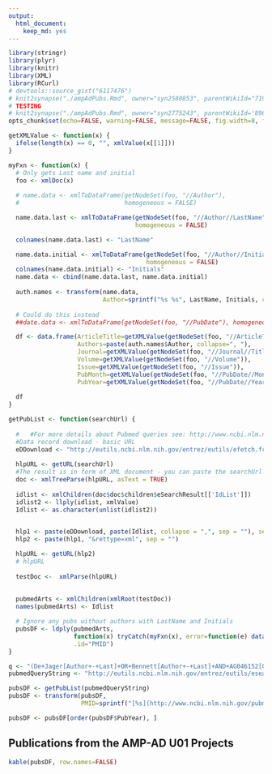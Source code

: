 ```yaml
---
output: 
  html_document: 
    keep_md: yes
---
```

```r
library(stringr)
library(plyr)
library(knitr)
library(XML)
library(RCurl)
# devtools::source_gist("6117476")
# knit2synapse("./ampAdPubs.Rmd", owner="syn2580853", parentWikiId="71916", wikiName="Publications", overwrite=TRUE)
# TESTING
# knit2synapse("./ampAdPubs.Rmd", owner="syn2775243", parentWikiId='89647', wikiName="Publications", overwrite=TRUE)
opts_chunk$set(echo=FALSE, warning=FALSE, message=FALSE, fig.width=8, fig.height=8)
```
```r
getXMLValue <- function(x) {
  ifelse(length(x) == 0, "", xmlValue(x[[1]]))
}

myFxn <- function(x) {
  # Only gets Last name and initial
  foo <- xmlDoc(x)
  
  # name.data <- xmlToDataFrame(getNodeSet(foo, "//Author"), 
  #                             homogeneous = FALSE)

  name.data.last <- xmlToDataFrame(getNodeSet(foo, "//Author//LastName"),
                                   homogeneous = FALSE)

  colnames(name.data.last) <- "LastName"

  name.data.initial <- xmlToDataFrame(getNodeSet(foo, "//Author//Initials"),
                                      homogeneous = FALSE)
  colnames(name.data.initial) <- "Initials"
  name.data <- cbind(name.data.last, name.data.initial)
  
  auth.names <- transform(name.data,
                          Author=sprintf("%s %s", LastName, Initials, collapse=", "))
  
  # Could do this instead
  ##date.data <- xmlToDataFrame(getNodeSet(foo, "//PubDate"), homogeneous=FALSE)

  df <- data.frame(ArticleTitle=getXMLValue(getNodeSet(foo, "//ArticleTitle")),
                   Authors=paste(auth.names$Author, collapse=", "),
                   Journal=getXMLValue(getNodeSet(foo, "//Journal//Title")),
                   Volume=getXMLValue(getNodeSet(foo, "//Volume")),
                   Issue=getXMLValue(getNodeSet(foo, "//Issue")),
                   PubMonth=getXMLValue(getNodeSet(foo, "//PubDate//Month")),
                   PubYear=getXMLValue(getNodeSet(foo, "//PubDate//Year")))
  
  df
}

getPubList <- function(searchUrl) {
  
  #   #For more details about Pubmed queries see: http://www.ncbi.nlm.nih.gov/books/NBK25500/
  #Data record download - basic URL
  eDDownload <- "http://eutils.ncbi.nlm.nih.gov/entrez/eutils/efetch.fcgi?db=pubmed&id="
  
  hlpURL <- getURL(searchUrl)
  #The result is in form of XML document - you can paste the searchUrl in the browser to see/download it
  doc <- xmlTreeParse(hlpURL, asText = TRUE)     
  
  idlist <- xmlChildren(doc$doc$children$eSearchResult[['IdList']])
  idlist2 <- llply(idlist, xmlValue)
  Idlist <- as.character(unlist(idlist2))
  

  hlp1 <- paste(eDDownload, paste(Idlist, collapse = ",", sep = ""), sep = "")
  hlp2 <- paste(hlp1, "&rettype=xml", sep = "")

  hlpURL <- getURL(hlp2)
  # hlpURL
  
  testDoc <-  xmlParse(hlpURL)
  
  
  pubmedArts <- xmlChildren(xmlRoot(testDoc))
  names(pubmedArts) <- Idlist

  # Ignore any pubs without authors with LastName and Initials
  pubsDF <- ldply(pubmedArts, 
                  function(x) tryCatch(myFxn(x), error=function(e) data.frame()),
                  .id="PMID")
}
```
```r
q <- "(De+Jager[Author+-+Last]+OR+Bennett[Author+-+Last]+AND+AG046152[Grant+Number])+OR+AG046170[Grant+Number]+OR+AG046139[Grant+Number]"
pubmedQueryString <- "http://eutils.ncbi.nlm.nih.gov/entrez/eutils/esearch.fcgi?db=pubmed&term=((De+Jager[Author+-+Last]+OR+Bennett[Author+-+Last])+AND+AG046152[Grant+Number])+OR+AG046170[Grant+Number]+OR+AG046139[Grant+Number]+OR+AG046161[Grant+Number]&retmax=1000"

pubsDF <- getPubList(pubmedQueryString)
pubsDF <- transform(pubsDF, 
                    PMID=sprintf("[%s](http://www.ncbi.nlm.nih.gov/pubmed/?term=%s)", PMID, PMID))

pubsDF <- pubsDF[order(pubsDF$PubYear), ]
```
## Publications from the AMP-AD U01 Projects
```r
kable(pubsDF, row.names=FALSE)
```